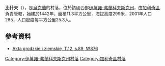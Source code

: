 {{coord|49|8|14|N|24|52|36|E|scale:30000|display=title}}

'''比什夫'''（{{lang-uk|Бишів}}），是[[烏克蘭|烏克蘭]]的村落，位於該國西部[[伊萬諾-弗蘭科夫斯克州|伊萬諾-弗蘭科夫斯克州]]，由[[加利奇區_(烏克蘭)|加利奇區]]負責管轄，始建於1442年，面積11.3平方公里，海拔高度299米，2001年人口285，人口密度每平方公里25.3人。

==參考資料==
*[https://web.archive.org/web/20151222102355/http://polona.pl/item/665606/54/ Akta grodzkie i ziemskie, T.12, s.89, №876]

{{DEFAULTSORT:Бишів}}
[[Category:伊萬諾-弗蘭科夫斯克州村落|Category:伊萬諾-弗蘭科夫斯克州村落]]
[[Category:加利奇區村落|Category:加利奇區村落]]


{{IvanoFrankivsk-geo-stub}}